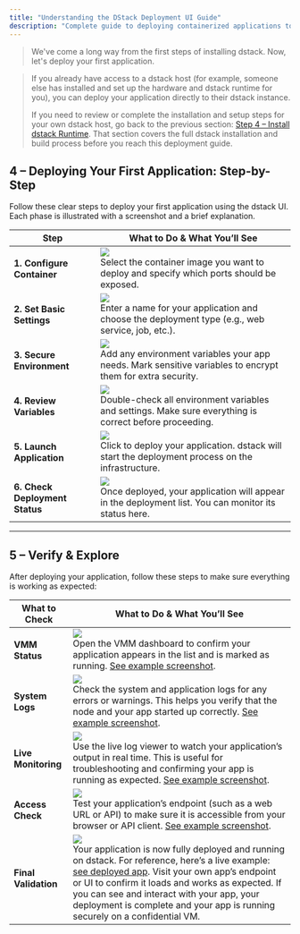 ```yaml
---
title: "Understanding the DStack Deployment UI Guide"
description: "Complete guide to deploying containerized applications to dstack with step-by-step instructions"
---
```

> We've come a long way from the first steps of installing dstack. Now, let's deploy your first application.

> If you already have access to a dstack host (for example, someone else has installed and set up the hardware and dstack runtime for you), you can deploy your application directly to their dstack instance.  
>  
> If you need to review or complete the installation and setup steps for your own dstack host, go back to the previous section: [Step 4 – Install dstack Runtime](/docs/getting-started/install/step-4-install-dstack-runtime). That section covers the full dstack installation and build process before you reach this deployment guide.

## 4 – Deploying Your First Application: Step-by-Step

Follow these clear steps to deploy your first application using the dstack UI. Each phase is illustrated with a screenshot and a brief explanation.

| Step                   | What to Do & What You’ll See |
|------------------------|---------------------------------------------------------------------------------------------------------------------------------------------------------------------------------------------------|
| **1. Configure Container**      | ![](/docs/getting-started/first-deployment-steps/step-install-guide/step13.png)<br/>Select the container image you want to deploy and specify which ports should be exposed. |
| **2. Set Basic Settings**       | ![](/docs/getting-started/first-deployment-steps/step-install-guide/step14.png)<br/>Enter a name for your application and choose the deployment type (e.g., web service, job, etc.). |
| **3. Secure Environment**       | ![](/docs/getting-started/first-deployment-steps/step-install-guide/step15.png)<br/>Add any environment variables your app needs. Mark sensitive variables to encrypt them for extra security. |
| **4. Review Variables**         | ![](/docs/getting-started/first-deployment-steps/step-install-guide/step16.png)<br/>Double-check all environment variables and settings. Make sure everything is correct before proceeding. |
| **5. Launch Application**       | ![](/docs/getting-started/first-deployment-steps/step-install-guide/step17.png)<br/>Click to deploy your application. dstack will start the deployment process on the infrastructure. |
| **6. Check Deployment Status**  | ![](/docs/getting-started/first-deployment-steps/step-install-guide/step18.png)<br/>Once deployed, your application will appear in the deployment list. You can monitor its status here. |

---

## 5 – Verify & Explore

After deploying your application, follow these steps to make sure everything is working as expected:

| What to Check      | What to Do & What You’ll See |
| ------------------ | ----------------------------------------------------------------------------------------------------------------------------------------------------------------------------------------------------------------------------------------------------------------------------------------------------------------------------------- |
| **VMM Status**     | ![](/docs/getting-started/first-deployment-steps/step-install-guide/step23.png)<br/>Open the VMM dashboard to confirm your application appears in the list and is marked as running. [See example screenshot](/docs/getting-started/first-deployment-steps/step-install-guide/step23.png). |
| **System Logs**    | ![](/docs/getting-started/first-deployment-steps/step-install-guide/step24.png)<br/>Check the system and application logs for any errors or warnings. This helps you verify that the node and your app started up correctly. [See example screenshot](/docs/getting-started/first-deployment-steps/step-install-guide/step24.png). |
| **Live Monitoring**| ![](/docs/getting-started/first-deployment-steps/step-install-guide/step25.logs.png)<br/>Use the live log viewer to watch your application’s output in real time. This is useful for troubleshooting and confirming your app is running as expected. [See example screenshot](/docs/getting-started/first-deployment-steps/step-install-guide/step25.logs.png). |
| **Access Check**   | ![](/docs/getting-started/first-deployment-steps/step-install-guide/step26.png)<br/>Test your application’s endpoint (such as a web URL or API) to make sure it is accessible from your browser or API client. [See example screenshot](/docs/getting-started/first-deployment-steps/step-install-guide/step26.png). |
| **Final Validation** | ![](/docs/getting-started/first-deployment-steps/step-install-guide/step28.png)<br/>Your application is now fully deployed and running on dstack. For reference, here’s a live example: [see deployed app](https://13bed0f2e9d7529a6eba06f0ebff51c8e23953c2-3000.dstack-prod6.phala.network/). Visit your own app’s endpoint or UI to confirm it loads and works as expected. If you can see and interact with your app, your deployment is complete and your app is running securely on a confidential VM. |
